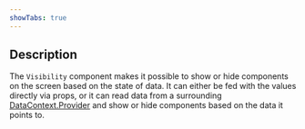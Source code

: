 ```yaml
---
showTabs: true
---
```



## Description

The `Visibility` component makes it possible to show or hide components on the screen based on the state of data. It can either be fed with the values directly via props, or it can read data from a surrounding [DataContext.Provider](/uilib/extensions/forms/DataContext/Provider) and show or hide components based on the data it points to.

<Demos />
